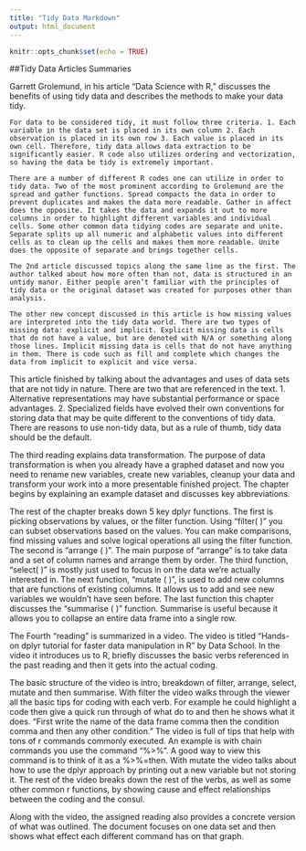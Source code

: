 ```yaml
---
title: "Tidy Data Markdown"
output: html_document
---
```


```r
knitr::opts_chunk$set(echo = TRUE)
```

##Tidy Data Articles Summaries

  Garrett Grolemund, in his article “Data Science with R,” discusses the benefits of using tidy data and describes the methods to make your data tidy. 

	For data to be considered tidy, it must follow three criteria. 1. Each variable in the data set is placed in its own column 2. Each observation is placed in its own row 3. Each value is placed in its own cell. Therefore, tidy data allows data extraction to be significantly easier. R code also utilizes ordering and vectorization, so having the data be tidy is extremely important. 
	
	There are a number of different R codes one can utilize in order to tidy data. Two of the most prominent according to Grolemund are the spread and gather functions. Spread compacts the data in order to prevent duplicates and makes the data more readable. Gather in affect does the opposite. It takes the data and expands it out to more columns in order to highlight different variables and individual cells. Some other common data tidying codes are separate and unite. Separate splits up all numeric and alphabetic values into different cells as to clean up the cells and makes them more readable. Unite does the opposite of separate and brings together cells. 
	
	The 2nd article discussed topics along the same line as the first. The author talked about how more often than not, data is structured in an untidy manor. Either people aren’t familiar with the principles of tidy data or the original dataset was created for purposes other than analysis. 

	The other new concept discussed in this article is how missing values are interpreted into the tidy data world. There are two types of missing data: explicit and implicit. Explicit missing data is cells that do not have a value, but are denoted with N/A or something along those lines. Implicit missing data is cells that do not have anything in them. There is code such as fill and complete which changes the data from implicit to explicit and vice versa. 

  This article finished by talking about the advantages and uses of data sets that are not tidy in nature. There are two that are referenced in the text. 1. Alternative representations may have substantial performance or space advantages. 2. Specialized fields have evolved their own conventions for storing data that may be quite different to the conventions of tidy data. There are reasons to use non-tidy data, but as a rule of thumb, tidy data should be the default. 
 
  The third reading explains data transformation.  The purpose of data transformation is when you already have a graphed dataset and now you need to rename new variables, create new variables, cleanup your data and transform your work into a more presentable finished project.  The chapter begins by explaining an example dataset and discusses key abbreviations.
  
  The rest of the chapter breaks down 5 key dplyr functions.  The first is picking observations by values, or the filter function.  Using “filter( )” you can subset observations based on the values.  You can make comparisons, find missing values and solve logical operations all using the filter function.  The second is “arrange ( )”.    The main purpose of “arrange” is to take data and a set of column names and arrange them by order.  The third function, “select( )” is mostly just used to focus in on the data we’re actually interested in.  The next function, “mutate ( )”, is used to add new columns that are functions of existing columns.  It allows us to add and see new variables we wouldn’t have seen before.  The last function this chapter discusses the “summarise ( )” function.  Summarise is useful because it allows you to collapse an entire data frame into a single row.
  
  The Fourth “reading” is summarized in a video.  The video is titled “Hands-on dplyr tutorial for faster data manipulation in R” by Data School.  In the video it introduces us to R, briefly discusses the basic verbs referenced in the past reading and then it gets into the actual coding.  
  
  The basic structure of the video is intro, breakdown of filter, arrange, select, mutate and then summarise. With filter the video walks through the viewer all the basic tips for coding with each verb.  For example he could highlight a code then give a quick run through of what do to and then he shows what it does.  “First write the name of the data frame comma then the condition comma and then any other condition.”  The video is full of tips that help with tons of r commands commonly executed.  An example is with chain commands you use the command “%>%”.  A good way to view this command is to think of it as a %>%=then.  With mutate the video talks about how to use the dplyr approach by printing out a new variable but not storing it.  The rest of the video breaks down the rest of the verbs, as well as some other common r functions, by showing cause and effect relationships between the coding and the consul.  

  Along with the video, the assigned reading also provides a concrete version of what was outlined.  The document focuses on one data set and then shows what effect each different command has on that graph.

